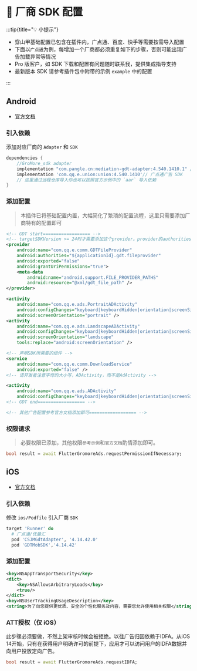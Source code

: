 # 🦺 厂商 SDK 配置

:::tip{title="💡 小提示"}

 - 穿山甲基础配置已包含在插件内，广点通、百度、快手等需要按需导入配置
 - 下面以`广点通`为例，每增加一个厂商都必须重复如下的步骤，否则可能出现广告加载异常等情况
 - Pro 版客户，如 SDK 下载和配置有问题随时联系我，提供集成指导支持
 - 最新版本 SDK 请参考插件包中附带的示例 `example` 中的配置

:::

## Android

- [官方文档](https://www.csjplatform.com/union/media/union/download/detail?id=142&docId=27562&osType=android)

### 引入依赖

添加对应厂商的 `Adapter` 和 `SDK` 

```gradle title="example/android/app/build.gradle"
dependencies {
    //GroMore_sdk adapter
    implementation "com.pangle.cn:mediation-gdt-adapter:4.540.1410.1" //gdt adapter
    implementation 'com.qq.e.union:union:4.540.1410'// 广点通广告 SDK
    // 这里通过远程仓库导入你也可以按照官方示例中的 `aar` 导入依赖
}
```

### 添加配置

> 本插件已将基础配置内置，大幅简化了繁琐的配置流程，这里只需要添加厂商特有的配置即可

```xml title="example/android/app/src/main/AndroidManifest.xml"
<!-- GDT start================== -->
<!-- targetSDKVersion >= 24时才需要添加这个provider。provider的authorities属性的值为${applicationId}.fileprovider，请开发者根据自己的${applicationId}来设置这个值，例如本例中applicationId为"com.qq.e.union.demo"。 -->
<provider
    android:name="com.qq.e.comm.GDTFileProvider"
    android:authorities="${applicationId}.gdt.fileprovider"
    android:exported="false"
    android:grantUriPermissions="true">
    <meta-data
        android:name="android.support.FILE_PROVIDER_PATHS"
        android:resource="@xml/gdt_file_path" />
</provider>

<activity
    android:name="com.qq.e.ads.PortraitADActivity"
    android:configChanges="keyboard|keyboardHidden|orientation|screenSize"
    android:screenOrientation="portrait" />
<activity
    android:name="com.qq.e.ads.LandscapeADActivity"
    android:configChanges="keyboard|keyboardHidden|orientation|screenSize"
    android:screenOrientation="landscape"
    tools:replace="android:screenOrientation" />

<!-- 声明SDK所需要的组件 -->
<service
    android:name="com.qq.e.comm.DownloadService"
    android:exported="false" />
<!-- 请开发者注意字母的大小写，ADActivity，而不是AdActivity -->

<activity
    android:name="com.qq.e.ads.ADActivity"
    android:configChanges="keyboard|keyboardHidden|orientation|screenSize" />
<!-- GDT end================== -->

<!-- 其他广告配置参考官方文档添加即可================== -->	
```

### 权限请求

> 必要权限已添加，其他权限`参考示例`和`官方文档`酌情添加即可。

```dart title="example/pages/home_page.dart"
bool result = await FlutterGromoreAds.requestPermissionIfNecessary;
```

## iOS

- [官方文档](https://www.csjplatform.com/union/media/union/download/detail?id=143&docId=27487&osType=ios)

### 引入依赖

修改 `ios/Podfile` 引入厂商 `SDK`

```ruby {3,4} title="example/ios/Podfile"
target 'Runner' do
  # 广点通/优量汇
  pod 'CSJMGdtAdapter', '4.14.42.0'
  pod 'GDTMobSDK','4.14.42'
```

### 添加配置
```xml title="example/ios/Runner/Info.plist"
<key>NSAppTransportSecurity</key>
<dict>
    <key>NSAllowsArbitraryLoads</key>
    <true/>
</dict>
<key>NSUserTrackingUsageDescription</key>
<string>为了向您提供更优质、安全的个性化服务及内容，需要您允许使用相关权限</string>
```

### ATT授权（仅 iOS）
此步骤必须要做，不然上架审核时候会被拒绝。以往广告归因依赖于IDFA。从iOS 14开始，只有在获得用户明确许可的前提下，应用才可以访问用户的IDFA数据并向用户投放定向广告。

```dart title="example/pages/home_page.dart"
bool result = await FlutterGromoreAds.requestIDFA;
```